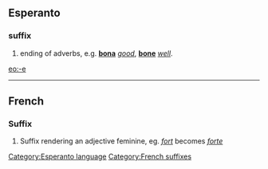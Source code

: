 ==Esperanto==
===suffix===
# ending of adverbs, e.g. '''[[bona]]''' ''[[good]]'', '''[[bone]]''' ''[[well]]''.

[[eo:-e]]
[[Category:Esperanto language]]
{{Universala Vortaro}}

----
==French==

===Suffix===
# Suffix rendering an adjective feminine, eg. ''[[fort]]'' becomes ''[[forte]]''
[[Category:French suffixes]]